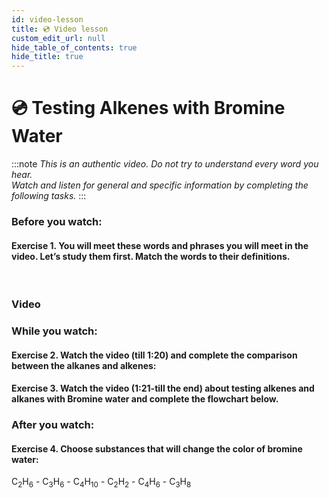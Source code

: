 ```yaml
---
id: video-lesson
title: 💿 Video lesson
custom_edit_url: null
hide_table_of_contents: true
hide_title: true
---
```



<Theme alkenes />

# 💿 Testing Alkenes with Bromine Water

:::note
_This is an authentic video. Do not try to understand every word you hear._  
_Watch and listen for general and specific information by completing the following tasks._
:::

### Before you watch:

#### Exercise 1. You will meet these words and phrases you will meet in the video. Let’s study them first. Match the words to their definitions.

<br />
<Frame src="https://learningapps.org/watch?v=pjdgebi7c21" height="570px" />

### Video

<Player url="https://www.youtube.com/watch?v=qEm-CaqhcOs" />

### While you watch:

#### Exercise 2. Watch the video (till 1:20) and complete the comparison between the alkanes and alkenes:

<Frame src="https://learningapps.org/watch?v=pewzj7v0t21" height="595px" />

#### Exercise 3. Watch the video (1:21-till the end) about testing alkenes and alkanes with Bromine water and complete the flowchart below.

<Frame src="https://learningapps.org/watch?v=psu3t65bc20" height="640px" />

### After you watch:

#### Exercise 4. Choose substances that will change the color of bromine water:

C<sub>2</sub>H<sub>6</sub> - C<sub>3</sub>H<sub>6</sub> - C<sub>4</sub>H<sub>10</sub> - C<sub>2</sub>H<sub>2</sub> - C<sub>4</sub>H<sub>6</sub> - C<sub>3</sub>H<sub>8</sub>
